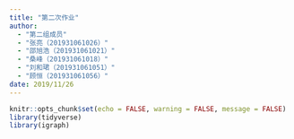 ```yaml
---
title: "第二次作业"
author:
  - "第二组成员"
  - "张亮（201931061026）"
  - "邵旭浩（201931061021）"
  - "桑峰（201931061018）"
  - "刘和珺（201931061051）"
  - "顾恒（201931061056）"
date: 2019/11/26
---
```


```r
knitr::opts_chunk$set(echo = FALSE, warning = FALSE, message = FALSE)
library(tidyverse)
library(igraph)
```
